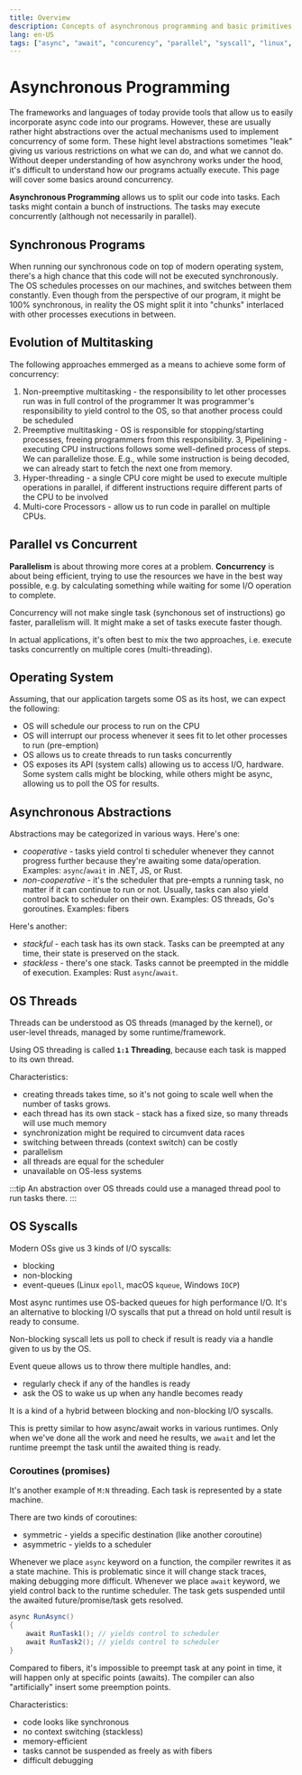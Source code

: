 ```yaml
---
title: Overview
description: Concepts of asynchronous programming and basic primitives used by runtimes
lang: en-US
tags: ["async", "await", "concurency", "parallel", "syscall", "linux", "multitasking", "programming"]
---
```



# Asynchronous Programming

The frameworks and languages of today provide
tools that allow us to easily incorporate async
code into our programs. However, these are usually
rather hight abstractions over the actual mechanisms
used to implement concurrency of some form. These 
hight level abstractions sometimes "leak" giving
us various restrictions on what we can do, and what
we cannot do. Without deeper understanding of how
asynchrony works under the hood, it's difficult
to understand how our programs actually execute.
This page will cover some basics around concurrency.

**Asynchronous Programming** allows us to split
our code into tasks. Each tasks might contain
a bunch of instructions. The tasks may execute 
concurrently (although not necessarily in parallel).

## Synchronous Programs

When running our synchronous code on top of modern operating system,
there's a high chance that this code will not be 
executed synchronously. The OS schedules processes
on our machines, and switches between them constantly.
Even though from the perspective of our program, it might
be 100% synchronous, in reality the OS might split
it into "chunks" interlaced with other processes
executions in between.

## Evolution of Multitasking

The following approaches emmerged as a means to achieve some form of
concurrency:

1. Non-preemptive multitasking - the responsibility
to let other processes run was in full control of the programmer
It was programmer's responsibility to yield control
to the OS, so that another process could be scheduled
2. Preemptive multitasking - OS is responsible for 
stopping/starting processes, freeing programmers
from this responsibility.
3, Pipelining - executing CPU instructions follows
some well-defined process of steps. We can parallelize those.
E.g., while some instruction is being decoded, we can already
start to fetch the next one from memory.
3. Hyper-threading - a single CPU core might be used
to execute multiple operations in parallel, if different
instructions require different parts of the CPU to 
be involved
3. Multi-core Processors - allow us to run
code in parallel on multiple CPUs.

## Parallel vs Concurrent

**Parallelism** is about throwing more cores
at a problem.
**Concurrency** is about being efficient, trying
to use the resources we have in the best way possible,
e.g. by calculating something while waiting for
some I/O operation to complete.

Concurrency will not make single task (synchonous set of instructions)
go faster, parallelism will. It might make a set of tasks
execute faster though.

In actual applications, it's often best to mix the 
two approaches, i.e. execute tasks concurrently on multiple
cores (multi-threading).

## Operating System

Assuming, that our application targets some OS as its host,
we can expect the following:

- OS will schedule our process to run on the CPU
- OS will interrupt our process whenever it sees fit to let other
  processes to run (pre-emption)
- OS allows us to create threads to run tasks concurrently
- OS exposes its API (system calls) allowing us
  to access I/O, hardware. Some system calls might be 
  blocking, while others might be async, allowing us to
  poll the OS for results.

## Asynchronous Abstractions

Abstractions may be categorized in various ways.
Here's one:

- *cooperative* - tasks yield control ti scheduler whenever
  they cannot progress further because they're awaiting
  some data/operation. Examples: `async`/`await` in .NET, JS, or Rust.
- *non-cooperative* - it's the scheduler that pre-empts a running
  task, no matter if it can continue to run or not. Usually, 
  tasks can also yield control back to scheduler on their own.
  Examples: OS threads, Go's goroutines. Examples: fibers

Here's another:

- *stackful* - each task has its own stack. Tasks can be preempted
  at any time, their state is preserved on the stack.
- *stackless* - there's one stack. Tasks cannot be preempted in the middle
  of execution. Examples: Rust `async`/`await`.

## OS Threads

Threads can be understood as OS threads (managed by the kernel),
or user-level threads, managed by some runtime/framework.

Using OS threading is called **`1:1` Threading**, because each task
is mapped to its own thread.

Characteristics:

- creating threads
  takes time, so it's not going to scale well
  when the number of tasks grows.
- each thread has its own stack - stack has
  a fixed size, so many threads will use much memory
- synchronization might be required to circumvent
  data races
- switching between threads (context switch) can be costly
- parallelism
- all threads are equal for the scheduler
- unavailable on OS-less systems

:::tip
An abstraction over OS threads could use a 
managed thread pool to run tasks there.
:::

## OS Syscalls

Modern OSs give us 3 kinds of I/O syscalls:

- blocking
- non-blocking
- event-queues (Linux `epoll`, macOS `kqueue`, Windows `IOCP`)

Most async runtimes use OS-backed queues
for high performance I/O. It's an alternative
to blocking I/O syscalls that put a thread
on hold until result is ready to consume.

Non-blocking syscall lets us poll
to check if result is ready via a handle given to us
by the OS.

Event queue allows us to throw there multiple handles,
and:

- regularly check if any of the handles is ready
- ask the OS to wake us up when any handle becomes ready

It is a kind of a hybrid between blocking and non-blocking I/O syscalls.

This is pretty similar to how async/await works in various runtimes.
Only when we've done all the work and need he results, we `await` and 
let the runtime preempt the task until the awaited
thing is ready.

### Coroutines (promises)

It's another example of `M:N` threading. Each task is
represented by a state machine.

There are two kinds of coroutines:

- symmetric - yields a specific destination (like another 
  coroutine)
- asymmetric - yields to a scheduler

Whenever we place `async` keyword on a function, the 
compiler rewrites it as a state machine. This is problematic
since it will change stack traces, making debugging
more difficult.
Whenever we place `await` keyword, we yield control back
to the runtime scheduler. The task gets suspended
until the awaited future/promise/task gets resolved.

```cs
async RunAsync()
{
    await RunTask1(); // yields control to scheduler
    await RunTask2(); // yields control to scheduler
}
```

Compared to fibers, it's impossible to preempt task
at any point in time, it will happen only at specific points (awaits).
The compiler can also "artificially" insert some preemption points.

Characteristics:

- code looks like synchronous
- no context switching (stackless)
- memory-efficient
- tasks cannot be suspended as freely as with fibers
- difficult debugging
